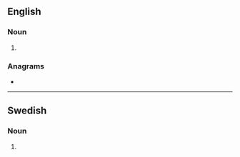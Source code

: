 ==English==

===Noun===
{{head|en|noun form}}

# {{plural of|en|dike}}

===Anagrams===
* {{anagrams|en|a=deiks|siked|skied}}

----

==Swedish==

===Noun===
{{head|sv|noun form}}

# {{sv-noun-form-indef-gen|dike}}